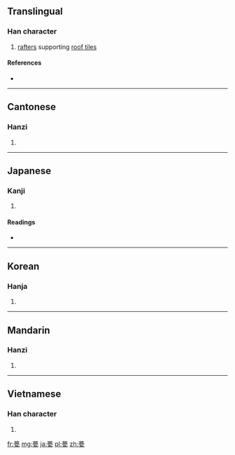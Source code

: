 ==Translingual==

===Han character===
{{Han char|rn=98|rad=瓦|as=11|sn=16|four=4471<sub>7</sub>|canj=廿田中弓 (TWLN), XX廿田中 (XXTWL)}}

# [[rafter]]s supporting [[roof tile]]s

====References====
* {{Han ref|kx=0751.230|dkj=21587|dj=1159.170|hdz=21429.070|uh=750D|ud=29965|bh=BF5F|bd=48991}}

----

==Cantonese==

===Hanzi===
{{yue-hanzi|jyut=|y=mang4}}

# {{defn|lang=yue|sort=瓦11}}

----

==Japanese==

===Kanji===
{{ja-kanji|grade=|rs=瓦11}}

# {{defn|lang=ja|sort=瓦11}}

====Readings====
* {{ja-readings|on=[[ぼう]] (bō)|kun=[[いらか]] (iraka)|nanori=}}

----

==Korean==

===Hanja===
{{ko-hanja|hangeul=멍|eumhun=|rv=meong|mr=mŏng|y=meng}}

# {{defn|lang=ko|sort=瓦11}}

----

==Mandarin==

===Hanzi===
{{cmn-hanzi|pin=[[bèng]] ([[beng4]]), [[méng]] ([[meng2]])|wg=peng<sup>4</sup>, meng<sup>2</sup>}}

# {{defn|lang=cmn|sort=瓦11}}

----

==Vietnamese==

===Han character===
{{vi-hantu|[[manh]], [[mành]]|rs=瓦11}}

# {{defn|lang=vi|sort=瓦11}}

[[fr:甍]]
[[mg:甍]]
[[ja:甍]]
[[pl:甍]]
[[zh:甍]]